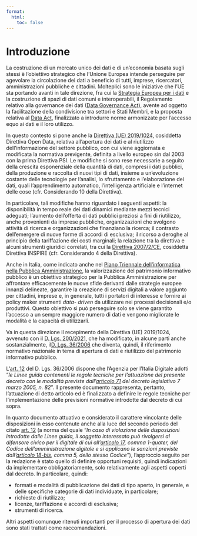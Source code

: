```yaml
---
format:
  html:
    toc: false
---
```


# Introduzione {.unnumbered}

La costruzione di un mercato unico dei dati e di un'economia basata sugli stessi è l'obiettivo strategico che l'Unione Europea intende perseguire per agevolare la circolazione dei dati a beneficio di tutti, imprese, ricercatori, amministrazioni pubbliche e cittadini. Molteplici sono le iniziative che l'UE sta portando avanti in tale direzione, fra cui la [Strategia Europea per i dati](https://eur-lex.europa.eu/legal-content/IT/TXT/PDF/?uri=CELEX%3A52020DC0066&from=IT) e la costruzione di spazi di dati comuni e interoperabili, il Regolamento relativo alla governance dei dati ([Data Governance Act](https://eur-lex.europa.eu/legal-content/IT/TXT/PDF/?uri=CELEX:32022R0868&from=EN)), avente ad oggetto la facilitazione della condivisione tra settori e Stati Membri, e la proposta relativa al [Data Act](https://eur-lex.europa.eu/legal-content/IT/TXT/PDF/?uri=CELEX%3A52022PC0068&from=IT), finalizzato a introdurre norme armonizzate per l'accesso equo ai dati e il loro utilizzo.

In questo contesto si pone anche la [Direttiva (UE) 2019/1024](https://eur-lex.europa.eu/legal-content/IT/TXT/?uri=CELEX:32019L1024), cosiddetta Direttiva Open Data, relativa all'apertura dei dati e al riutilizzo dell'informazione del settore pubblico, con cui viene aggiornata e modificata la normativa previgente, definita a livello europeo sin dal 2003 con la prima Direttiva PSI. Le modifiche si sono rese necessarie a seguito della crescita esponenziale della quantità di dati, compresi i dati pubblici, della produzione e raccolta di nuovi tipi di dati, insieme a un'evoluzione costante delle tecnologie per l'analisi, lo sfruttamento e l'elaborazione dei dati, quali l'apprendimento automatico, l'intelligenza artificiale e l'internet delle cose (cfr. Considerando 10 della Direttiva).

In particolare, tali modifiche hanno riguardato i seguenti aspetti: la disponibilità in tempo reale dei dati dinamici mediante mezzi tecnici adeguati; l'aumento dell'offerta di dati pubblici preziosi a fini di riutilizzo, anche provenienti da imprese pubbliche, organizzazioni che svolgono attività di ricerca e organizzazioni che finanziano la ricerca; il contrasto dell'emergere di nuove forme di accordi di esclusiva; il ricorso a deroghe al principio della tariffazione dei costi marginali; la relazione tra la direttiva e alcuni strumenti giuridici correlati, tra cui la [Direttiva 2007/2/CE](https://eur-lex.europa.eu/legal-content/IT/TXT/?uri=CELEX:32007L0002), cosiddetta Direttiva INSPIRE (cfr. Considerando 4 della Direttiva).

Anche in Italia, come indicato anche nel [Piano Triennale dell'informatica nella Pubblica Amministrazione](https://www.agid.gov.it/sites/default/files/repository_files/piano_triennale_per_linformatica_nella_pubblica_amministrazione_2021-2023.pdf), la valorizzazione del patrimonio informativo pubblico è un obiettivo strategico per la Pubblica Amministrazione per affrontare efficacemente le nuove sfide derivanti dalle strategie europee innanzi delineate, garantire la creazione di servizi digitali a valore aggiunto per cittadini, imprese e, in generale, tutti i portatori di interesse e fornire ai policy maker strumenti *data- driven* da utilizzare nei processi decisionali e/o produttivi. Questo obiettivo si può perseguire solo se viene garantito l'accesso a un sempre maggiore numero di dati e vengono migliorate le modalità e la capacità di utilizzarli.

Va in questa direzione il recepimento della Direttiva (UE) 2019/1024, avvenuto con il [D. Lgs. 200/2021](https://www.normattiva.it/uri-res/N2Ls?urn:nir:stato:decreto.legislativo:2021-11-08;200), che ha modificato, in alcune parti anche sostanzialmente, il[ D. Lgs. 36/2006](https://www.normattiva.it/uri-res/N2Ls?urn:nir:stato:decreto.legislativo:2006-01-24;36) che diventa, quindi, il riferimento normativo nazionale in tema di apertura di dati e riutilizzo del patrimonio informativo pubblico.

L'[art. 12](https://www.normattiva.it/uri-res/N2Ls?urn:nir:stato:decreto.legislativo:2006-01-24;36~art12) del D. Lgs. 36/2006 dispone che l'Agenzia per l'Italia Digitale adotti "*le Linee guida contenenti le regole tecniche per l'attuazione del presente decreto con le modalità previste dall'[articolo 71](https://www.normattiva.it/uri-res/N2Ls?urn:nir:stato:decreto.legislativo:2005-03-07;82~art71) del decreto legislativo 7 marzo 2005, n. 82*". Il presente documento rappresenta, pertanto, l'attuazione di detto articolo ed è finalizzato a definire le regole tecniche per l'implementazione delle previsioni normative introdotte dal decreto di cui sopra.

In quanto documento attuativo e considerato il carattere vincolante delle disposizioni in esso contenute anche alla luce del secondo periodo del citato [art. 12](https://www.normattiva.it/uri-res/N2Ls?urn:nir:stato:decreto.legislativo:2006-01-24;36~art12) (a norma del quale "*In caso di violazione delle disposizioni introdotte dalle Linee guida, il soggetto interessato può rivolgersi al difensore civico per il digitale di cui all'[articolo 17](https://www.normattiva.it/uri-res/N2Ls?urn:nir:stato:decreto.legislativo:2005-03-07;82~art17), comma 1-quater, del Codice dell'amministrazione digitale e si applicano le sanzioni previste dall'[articolo 18-bis](https://www.normattiva.it/uri-res/N2Ls?urn:nir:stato:decreto.legislativo:2005-03-07;82~art18bis), comma 5, dello stesso Codice*"), l'approccio seguito per la redazione è stato quello di definire opportuni requisiti, quindi indicazioni da implementare obbligatoriamente, solo relativamente agli aspetti coperti dal decreto. In particolare, quindi:

- formati e modalità di pubblicazione dei dati di tipo aperto, in generale, e delle specifiche categorie di dati individuate, in particolare;
- richieste di riutilizzo;
- licenze, tariffazione e accordi di esclusiva;
- strumenti di ricerca.

Altri aspetti comunque ritenuti importanti per il processo di apertura dei dati sono stati trattati come raccomandazioni.
